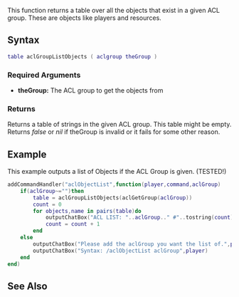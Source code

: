  
{{Server function}}
<!-- Change this to "Client function" or "Server function" appropriately-->
<!-- Describe in plain english what this function does. Don't go into details, just give an overview -->
This function returns a table over all the objects that exist in a given ACL group. These are objects like players and resources.

==Syntax== 
<!-- NOTE: don't use 'special' names for variable names, e.g. you shouldn't be writing things like 'player player, vehicle vehicle', instead write something like 'player thePlayer, vehicle vehicleToGetInto'. This is less confusing and prevents the syntax highlighting being odd -->
<syntaxhighlight lang="lua">
table aclGroupListObjects ( aclgroup theGroup )
</syntaxhighlight> 
{{OOP||[[/aclgroup.md|aclgroup]]:listObjects|objects|}}
===Required Arguments=== 
<!-- List each argument one per line. This should be the argument's name as in the argument list above, NOT the argument's data type -->
*'''theGroup:''' The ACL group to get the objects from

===Returns===
<!-- Make this descriptive. Explain what cases will return false. If you're unsure, add a tag to it so we can check -->
Returns a table of strings in the given ACL group. This table might be empty. Returns ''false'' or ''nil'' if theGroup is invalid or it fails for some other reason.

==Example== 
This example outputs a list of Objects if the ACL Group is given. (TESTED!)
<syntaxhighlight lang="lua">addCommandHandler("aclObjectList",function(player,command,aclGroup)
	if(aclGroup~="")then
		table = aclGroupListObjects(aclGetGroup(aclGroup))
		count = 0
		for objects,name in pairs(table)do
			outputChatBox("ACL LIST: "..aclGroup.." #"..tostring(count).." Object: "..name..".",player)
			count = count + 1
		end
	else
		outputChatBox("Please add the aclGroup you want the list of.",player)
		outputChatBox("Syntax: /aclObjectList aclGroup",player)
	end
end)
</syntaxhighlight>

==See Also==
<!-- Change FunctionArea to the area that this function is in on the main function list page, e.g. Server, Player, Vehicle etc -->
{{ACL_functions}}